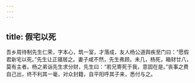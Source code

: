 ```yaml
---
---
---
```

title: 假宅以死
---




吾乡周待制先生仁荣，字本心，筑一室，才落成，友人杨公道舆疾至门曰：“愿假君新宅以死。”先生让正寝居之。妻子咸不然，先生弗顾。未几，杨死，箱财廿八，莫有主者。杨之弟诣先生求分财，先生曰：“若兄寄死于我，意固在是。”丧事之费自己出，终不利其一毫，对众封籍，自平阳呼其子来，悉付与之。